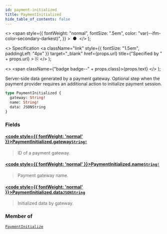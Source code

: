 ```yaml
---
id: payment-initialized
title: PaymentInitialized
hide_table_of_contents: false
---
```


  <>
    <span
      style={{
        fontWeight: "normal",
        fontSize: ".5em",
        color: "var(--ifm-color-secondary-darkest)",
      }}
    >
      &nbsp;●&nbsp;
    </span>
  </>
);

  <>
    Specification
    <a
      className="link"
      style={{ fontSize: "1.5em", paddingLeft: "4px" }}
      target="\_blank"
      href={props.url}
      title={"Specified by " + props.url}
    >
      ⎘
    </a>
  </>
);

  <>
    <span className={"badge badge--" + props.class}>{props.text}</span>
  </>
);

Server-side data generated by a payment gateway. Optional step when the payment provider requires an additional action to initialize payment session.

```graphql
type PaymentInitialized {
  gateway: String!
  name: String!
  data: JSONString
}
```

### Fields

#### [<code style={{ fontWeight: 'normal' }}>PaymentInitialized.<b>gateway</b></code>](#)<Bullet />[`String!`](../../../storefront/miscellaneous/scalars/string) <Badge class="secondary" text="non-null"/> <Badge class="secondary" text="scalar"/>

> ID of a payment gateway.

#### [<code style={{ fontWeight: 'normal' }}>PaymentInitialized.<b>name</b></code>](#)<Bullet />[`String!`](../../../storefront/miscellaneous/scalars/string) <Badge class="secondary" text="non-null"/> <Badge class="secondary" text="scalar"/>

> Payment gateway name.

#### [<code style={{ fontWeight: 'normal' }}>PaymentInitialized.<b>data</b></code>](#)<Bullet />[`JSONString`](../../../storefront/miscellaneous/scalars/jsonstring) <Badge class="secondary" text="scalar"/>

> Initialized data by gateway.

### Member of

[`PaymentInitialize`](../../../storefront/payments/objects/payment-initialize) <Badge class="secondary" text="object"/>
